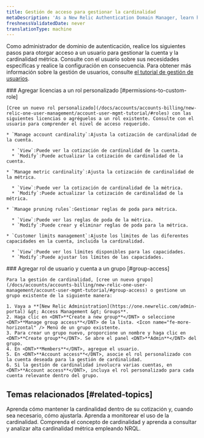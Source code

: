 ```yaml
---
title: Gestión de acceso para gestionar la cardinalidad
metaDescription: 'As a New Relic Authentication Domain Manager, learn how to manage cardinality related access for users.'
freshnessValidatedDate: never
translationType: machine
---
```


Como administrador de dominio de autenticación, realice los siguientes pasos para otorgar acceso a un usuario para gestionar la cuenta y la cardinalidad métrica. Consulte con el usuario sobre sus necesidades específicas y realice la configuración en consecuencia. Para obtener más información sobre la gestión de usuarios, consulte [el tutorial de gestión de usuarios](/docs/accounts/accounts-billing/new-relic-one-user-management/account-user-mgmt-tutorial/).

<Steps>
  <Step>
    ### Agregar licencias a un rol personalizado [#permissions-to-custom-role]

    [Cree un nuevo rol personalizado](/docs/accounts/accounts-billing/new-relic-one-user-management/account-user-mgmt-tutorial/#roles) con las siguientes licencias o agréguelos a un rol existente. Consulte con el usuario para comprender el nivel de acceso requerido.

    * `Manage account cardinality`:Ajusta la cotización de cardinalidad de la cuenta.

      * `View`:Puede ver la cotización de cardinalidad de la cuenta.
      * `Modify`:Puede actualizar la cotización de cardinalidad de la cuenta.

    * `Manage metric cardinality`:Ajusta la cotización de cardinalidad de la métrica.

      * `View`:Puede ver la cotización de cardinalidad de la métrica.
      * `Modify`:Puede actualizar la cotización de cardinalidad de la métrica.

    * `Manage pruning rules`:Gestionar reglas de poda para métrica.

      * `View`:Puede ver las reglas de poda de la métrica.
      * `Modify`:Puede crear y eliminar reglas de poda para la métrica.

    * `Customer limits management`:Ajuste los límites de las diferentes capacidades en la cuenta, incluida la cardinalidad.

      * `View`:Puede ver los límites disponibles para las capacidades.
      * `Modify`:Puede ajustar los límites de las capacidades.
  </Step>

  <Step>
    ### Agregar rol de usuario y cuenta a un grupo [#group-access]

    Para la gestión de cardinalidad, [cree un nuevo grupo](/docs/accounts/accounts-billing/new-relic-one-user-management/account-user-mgmt-tutorial/#group-access) o gestione un grupo existente de la siguiente manera:

    1. Vaya a **[New Relic Administration](https://one.newrelic.com/admin-portal) &gt; Access Management &gt; Groups**.
    2. Haga clic en <DNT>**Create a new group**</DNT> o seleccione <DNT>**Manage group access**</DNT> de la lista. <Icon name="fe-more-horizontal" /> Menú de un grupo existente.
    3. Para crear un grupo nuevo, proporcione un nombre y haga clic en <DNT>**Create group**</DNT>. Se abre el panel <DNT>**Admin**</DNT> del grupo.
    4. En <DNT>**Members**</DNT>, agregue el usuario.
    5. En <DNT>**Account access**</DNT>, asocie el rol personalizado con la cuenta deseada para la gestión de cardinalidad.
    6. Si la gestión de cardinalidad involucra varias cuentas, en <DNT>**Account access**</DNT>, incluya el rol personalizado para cada cuenta relevante dentro del grupo.
  </Step>
</Steps>

## Temas relacionados [#related-topics]

<DocTiles>
  <DocTile title="Gestionar la cardinalidad" path="/docs/data-apis/ingest-apis/metric-api/cardinality-management">
    Aprenda cómo mantener la cardinalidad dentro de su cotización y, cuando sea necesario, cómo ajustarla.
  </DocTile>

  <DocTile title="Monitorizar la cardinalidad" path="/docs/data-apis/ingest-apis/metric-api/monitor-cardinality">
    Aprenda a monitorear el uso de la cardinalidad.
  </DocTile>

  <DocTile title="Entender y consultar alta cardinalidad métrica" path="/docs/data-apis/ingest-apis/metric-api/NRQL-high-cardinality-metrics">
    Comprenda el concepto de cardinalidad y aprenda a consultar y analizar alta cardinalidad métrica empleando NRQL.
  </DocTile>
</DocTiles>